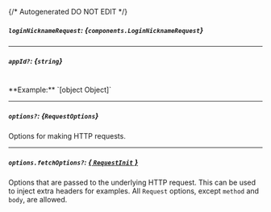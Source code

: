 {/* Autogenerated DO NOT EDIT  */}

##### `loginNicknameRequest`: *{`components.LoginNicknameRequest`}*
<Collapsible openLabel={Labels.showProperties} closeLabel={Labels.hideProperties}>
    <LoginNicknameRequest/>
</Collapsible>

---
##### `appId?`: *{`string`}*
<br/>
**Example:** `[object Object]`

---
##### `options?`: *{`RequestOptions`}*
Options for making HTTP requests.

---
##### `options.fetchOptions?`: [*{ `RequestInit` }*](https://developer.mozilla.org/en-US/docs/Web/API/Request/Request#options)
Options that are passed to the underlying HTTP request. This can be used to inject extra headers for examples. All `Request` options, except `method` and `body`, are allowed.


